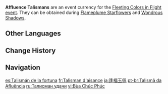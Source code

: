 {{Item Infobox
|id           = 000137
|image        = Item Affluence Talisman.png
|type         = Event Items
|group        = Event Currencies
|event        = Fleeting Colors in Flight
|quality      = 4
|description  = A wondrous talisman said to be able to connect people to "fortune." In Liyue Harbor, many children are asked by their parents to carry this sort of talisman with them all the time.
|source1      = [[Fleeting Colors in Flight]] Event: [[Fleeting Colors in Flight/Flameplume Starflowers|Flameplume Starflowers]] and [[Fleeting Colors in Flight/Wondrous Shadows|Wondrous Shadows]]
}}
'''Affluence Talismans''' are an event currency for the [[Fleeting Colors in Flight]] [[event]]. They can be obtained during [[Fleeting Colors in Flight/Flameplume Starflowers|Flameplume Starflowers]] and [[Fleeting Colors in Flight/Wondrous Shadows|Wondrous Shadows]].

==Other Languages==
{{Other Languages
|en      = Affluence Talisman
|zhs     = 逢福玉符
|zhs_rm  = Féngfú Yùfú
|zht     = 逢福玉符
|zht_rm  = Féngfú Yùfú
|zh_tl   = Fortune-Encountering Jade Talisman
|ja      = 逢福玉佩
|ja_rm   = Houfuku Gyokuhai{{Assumed}}
|ja_tl   = Fortune-Encountering Jade Talisman{{Sino|ja}}
|ko      = 봉복의 옥 장신구
|ko_rm   = Bongbok-ui Ok Jangsingu
|ko_tl   = Fortune-Encountering Jade Accessory
|es      = Talismán de la fortuna
|es_tl   = Fortune Talisman
|fr      = Talisman d'aisance
|fr_tl   = Affluence Talisman
|ru      = Талисман удачи
|ru_tl   = Good Luck Talisman
|th      = Affluence Talisman
|vi      = Bùa Chúc Phúc
|vi_tl   = 
|de      = Wohlstandstalisman
|de_tl   = Affluence Talisman
|id      = Affluence Talisman
|pt      = Talismã da Afluência
|pt_tl   = 
}}

==Change History==
{{Change History|2.4}}

==Navigation==
{{Precious Navbox|Currency}}

[[es:Talismán de la fortuna]]
[[fr:Talisman d'aisance]]
[[ja:逢福玉佩]]
[[pt-br:Talismã da Afluência]]
[[ru:Талисман удачи]]
[[vi:Bùa Chúc Phúc]]